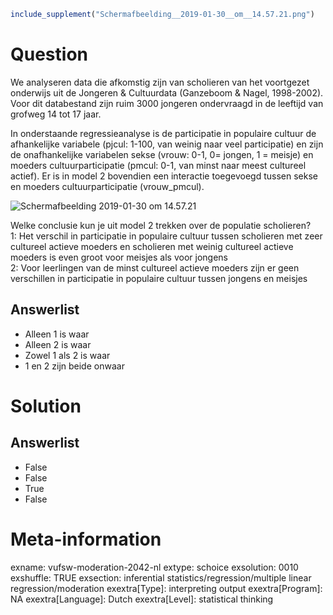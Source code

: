 ```r
include_supplement("Schermafbeelding__2019-01-30__om__14.57.21.png")
```

Question
========
We analyseren data die afkomstig zijn van scholieren van het voortgezet
onderwijs uit de Jongeren & Cultuurdata (Ganzeboom & Nagel, 1998-2002).
Voor dit databestand zijn ruim 3000 jongeren ondervraagd in de leeftijd
van grofweg 14 tot 17 jaar.    
  
In onderstaande regressieanalyse is de participatie in populaire cultuur
de afhankelijke variabele (pjcul: 1-100, van weinig naar veel
participatie) en zijn de onafhankelijke variabelen sekse (vrouw: 0-1, 0=
jongen, 1 = meisje) en moeders cultuurparticipatie (pmcul: 0-1, van
minst naar meest cultureel actief). Er is in model 2 bovendien een
interactie toegevoegd tussen sekse en moeders cultuurparticipatie
(vrouw\_pmcul).  
  
<img src="Schermafbeelding__2019-01-30__om__14.57.21.png"
class="fr-fic fr-dii tvcss_2"
alt="Schermafbeelding 2019-01-30 om 14.57.21" />  
  
Welke conclusie kun je uit model 2 trekken over de populatie
scholieren?  
1: Het verschil in participatie in populaire cultuur tussen scholieren
met zeer cultureel actieve moeders en scholieren met weinig cultureel
actieve moeders is even groot voor meisjes als voor jongens  
2: Voor leerlingen van de minst cultureel actieve moeders zijn er geen
verschillen in participatie in populaire cultuur tussen jongens en
meisjes

Answerlist
----------
* Alleen 1 is waar
* Alleen 2 is waar
* Zowel 1 als 2 is waar
* 1 en 2 zijn beide onwaar

Solution
========










Answerlist
----------
* False
* False
* True
* False

Meta-information
================
exname: vufsw-moderation-2042-nl
extype: schoice
exsolution: 0010
exshuffle: TRUE
exsection: inferential statistics/regression/multiple linear regression/moderation
exextra[Type]: interpreting output
exextra[Program]: NA
exextra[Language]: Dutch
exextra[Level]: statistical thinking

